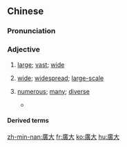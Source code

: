 {{also|广大}}
==Chinese==
{{zh-forms|s=广大}}

===Pronunciation===
{{zh-pron
|m=guǎngdà
|c=gwong2 daai6
|mn=kóng-tāi
|ma=Zh-guangdà.ogg
|cat=a
}}

===Adjective===
{{zh-adj}}

# {{lb|zh|of area}} [[large]]; [[vast]]; [[wide]]
# {{lb|zh|of range}} [[wide]]; [[widespread]]; [[large-scale]]
# {{lb|zh|of people}} [[numerous]]; [[many]]; [[diverse]]
#* {{zh-x|刊行 以來，這 本 書 在 ^港、^臺 及 世界 各地 的 華人 中 始終 擁有 廣大 的 讀者群。|Since publication, this book has acquired a '''large''' readership in Taiwan, Hong Kong and Chinese communities the world over.|ref='''1965:''' [[w:Pai Hsien-yung|Pai Hsien-yung]], ''Taipei People, Editor's Preface''}}

====Derived terms====
{{zh-der|神通廣大}}

{{zh-cat|Elementary}}

[[zh-min-nan:廣大]]
[[fr:廣大]]
[[ko:廣大]]
[[hu:廣大]]